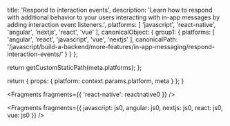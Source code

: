 
  title: 'Respond to interaction events',
  description: 'Learn how to respond with additional behavior to your users interacting with in-app messages by adding interaction event listeners.',
  platforms: [
    'javascript',
    'react-native',
    'angular',
    'nextjs',
    'react',
    'vue'
  ],
  canonicalObject: {
    group1: {
      platforms: [
        'angular',
        'react',
        'javascript',
        'vue',
        'nextjs'
      ],
      canonicalPath: '/javascript/build-a-backend/more-features/in-app-messaging/respond-interaction-events/'
    }
  }
};

  return getCustomStaticPath(meta.platforms);
};

  return {
    props: {
      platform: context.params.platform,
      meta
    }
  };
}


<Fragments fragments={{ 'react-native': reactnative0 }} />


<Fragments
  fragments={{
    javascript: js0,
    angular: js0,
    nextjs: js0,
    react: js0,
    vue: js0
  }}
/>
